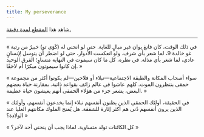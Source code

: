 ```yaml
---
title: My perseverance
---
```

شاهد هذا [المقطع لمدة دقيقة.](https://www.youtube.com/watch?v=dsGgt6mDmUg&list=PLTKbnePaeauV0FDvmvYakqI04goE0_3qz&index=40)

---

« في ذلك الوقت، كان فانغ يوان غير مبالٍ للغاية. حتى لو انحنى له (كَوَى تو) خبيرٌ من رتبة غو خالدة 9، لما شعر بأي شرف. ولو انعكست الأدوار، حتى لو اضطر أن يتوسل لِإنسانٍ عادي، لما شعر بأي مذلة. في نظره، كل ما كان سيموت في النهاية متساوٍ؛ الفرق الوحيد إن كانوا سيموتون مبكرًا أم لاحقًا. »

« سواء أصحاب المكانة والطبقة الاجتماعية—نبلاء أو فلاحين—لم يكونوا أكثر من مجموعة حمقى ينتظرون الموت. كلهم عاشوا في عالم زائف بقواعد ذاتية. بمقارنة حياة بعضهم البعض، يشعر جزء من هؤلاء الحمقى أنهم يعيشون حياة عظيمة. »

« في الحقيقة، أولئك الحمقى الذين يظنون أنفسهم نبلاء إنما يخدعون أنفسهم، وأولئك الذين يرون أنفسهم دُنى هم أكثر إثارة للشفقة. هل يُمنح الملوك مكانتهم العليا عند الولادة؟ »

« كل الكائنات تولد متساوية. لماذا يجب أن ينحني أحد لآخر؟ »
